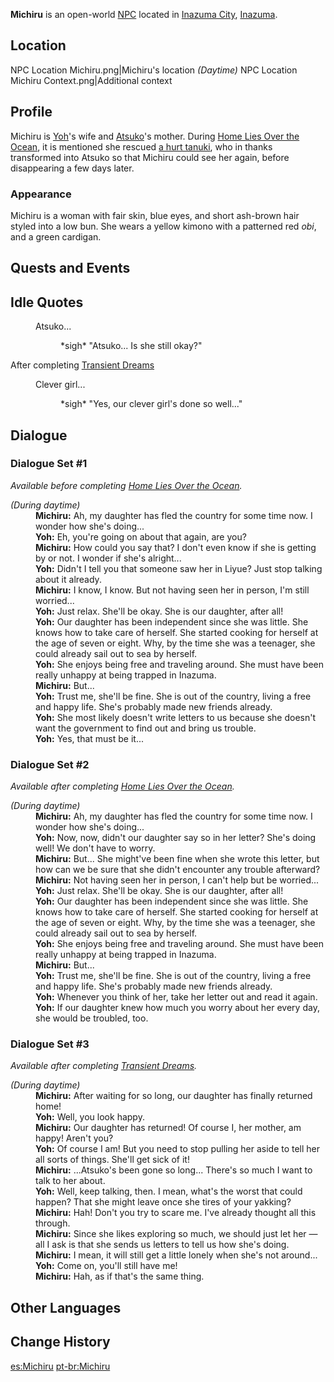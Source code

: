 {{Character Infobox
|type             = Open-World NPC
|image            = NPC Michiru.png
|region           = Inazuma
|location         = Inazuma
}}
'''Michiru''' {{Lang|ja=満}} is an open-world [[NPC]] located in [[Inazuma City]], [[Inazuma]].

==Location==
<gallery>
NPC Location Michiru.png|Michiru's location ''(Daytime)''
NPC Location Michiru Context.png|Additional context
</gallery>

==Profile==
Michiru is [[Yoh]]'s wife and [[Atsuko]]'s mother. During [[Home Lies Over the Ocean]], it is mentioned she rescued [[Atsuko (Bake-Danuki)|a hurt tanuki]], who in thanks transformed into Atsuko so that Michiru could see her again, before disappearing a few days later.

===Appearance===
Michiru is a woman with fair skin, blue eyes, and short ash-brown hair styled into a low bun. She wears a yellow kimono with a patterned red ''obi'', and a green cardigan.

==Quests and Events==
{{Quests and Events}}

==Idle Quotes==
{{Dialogue Start}}
: {{DIcon|Idle}} Atsuko...
:: {{A|VO Michiru 01.ogg}} *sigh* "Atsuko... Is she still okay?"
{{Dialogue End}}

;After completing [[Transient Dreams]]
{{Dialogue Start}}
: {{DIcon|Idle}} Clever girl...
:: {{A|VO Michiru 02.ogg}} *sigh* "Yes, our clever girl's done so well..."
{{Dialogue End}}

==Dialogue==
===Dialogue Set #1===
''Available before completing [[Home Lies Over the Ocean]].''
{{Dialogue Start}}
;''(During daytime)''
:'''Michiru:''' Ah, my daughter has fled the country for some time now. I wonder how she's doing...
:'''Yoh:''' Eh, you're going on about that again, are you?
:'''Michiru:''' How could you say that? I don't even know if she is getting by or not. I wonder if she's alright...
:'''Yoh:''' Didn't I tell you that someone saw her in Liyue? Just stop talking about it already.
:'''Michiru:''' I know, I know. But not having seen her in person, I'm still worried...
:'''Yoh:''' Just relax. She'll be okay. She is our daughter, after all!
:'''Yoh:''' Our daughter has been independent since she was little. She knows how to take care of herself. She started cooking for herself at the age of seven or eight. Why, by the time she was a teenager, she could already sail out to sea by herself.
:'''Yoh:''' She enjoys being free and traveling around. She must have been really unhappy at being trapped in Inazuma.
:'''Michiru:''' But...
:'''Yoh:''' Trust me, she'll be fine. She is out of the country, living a free and happy life. She's probably made new friends already.
:'''Yoh:''' She most likely doesn't write letters to us because she doesn't want the government to find out and bring us trouble.
:'''Yoh:''' Yes, that must be it...
{{Dialogue End}}

===Dialogue Set #2===
''Available after completing [[Home Lies Over the Ocean]].''
{{Dialogue Start}}
;''(During daytime)''
:'''Michiru:''' Ah, my daughter has fled the country for some time now. I wonder how she's doing...
:'''Yoh:''' Now, now, didn't our daughter say so in her letter? She's doing well! We don't have to worry.
:'''Michiru:''' But... She might've been fine when she wrote this letter, but how can we be sure that she didn't encounter any trouble afterward?
:'''Michiru:''' Not having seen her in person, I can't help but be worried...
:'''Yoh:''' Just relax. She'll be okay. She is our daughter, after all!
:'''Yoh:''' Our daughter has been independent since she was little. She knows how to take care of herself. She started cooking for herself at the age of seven or eight. Why, by the time she was a teenager, she could already sail out to sea by herself.
:'''Yoh:''' She enjoys being free and traveling around. She must have been really unhappy at being trapped in Inazuma.
:'''Michiru:''' But...
:'''Yoh:''' Trust me, she'll be fine. She is out of the country, living a free and happy life. She's probably made new friends already.
:'''Yoh:''' Whenever you think of her, take her letter out and read it again.
:'''Yoh:''' If our daughter knew how much you worry about her every day, she would be troubled, too.
{{Dialogue End}}

===Dialogue Set #3===
''Available after completing [[Transient Dreams]].''
{{Dialogue Start}}
;''(During daytime)''
:'''Michiru:''' After waiting for so long, our daughter has finally returned home!
:'''Yoh:''' Well, you look happy.
:'''Michiru:'''  Our daughter has returned! Of course I, her mother, am happy! Aren't you?
:'''Yoh:''' Of course I am! But you need to stop pulling her aside to tell her all sorts of things. She'll get sick of it!
:'''Michiru:''' ...Atsuko's been gone so long... There's so much I want to talk to her about.
:'''Yoh:''' Well, keep talking, then. I mean, what's the worst that could happen? That she might leave once she tires of your yakking?
:'''Michiru:''' Hah! Don't you try to scare me. I've already thought all this through.
:'''Michiru:''' Since she likes exploring so much, we should just let her &mdash; all I ask is that she sends us letters to tell us how she's doing.
:'''Michiru:''' I mean, it will still get a little lonely when she's not around...
:'''Yoh:''' Come on, you'll still have me!
:'''Michiru:''' Hah, as if that's the same thing.
{{Dialogue End}}

==Other Languages==
{{Other Languages
|default_hidden = 1
|en      = Michiru
|zhs     = 满
|zhs_rm  = Mǎn
|zht     = 滿
|zht_rm  = Mǎn
|ja      = 満
|ja_rm   = Michiru
|ko      = 미치루
|es      = Michiru
|fr      = Michiru
|ru      = Митиру
|th      = Michiru
|vi      = Michiru
|de      = Michiru
|id      = Michiru
|pt      = Michiru
|tr      = Michiru
|it      = Michiru
}}

==Change History==
{{Change History|2.0}}
<!--
==References==
{{Reflist}}-->

[[es:Michiru]]
[[pt-br:Michiru]]